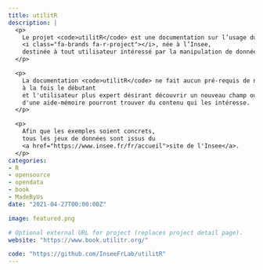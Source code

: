 ```yaml
---
title: utilitR
description: |
  <p>
    Le projet <code>utilitR</code> est une documentation sur l’usage du logiciel
    <i class="fa-brands fa-r-project"></i>, née à l’Insee,
    destinée à tout utilisateur intéressé par la manipulation de données.
  </p>

  <p>
    La documentation <code>utilitR</code> ne fait aucun pré-requis de niveau: 
    à la fois le débutant
    et l'utilisateur plus expert désirant découvrir un nouveau champ ou bénéficier
    d'une aide-mémoire pourront trouver du contenu qui les intéresse.
  </p>

  <p>
    Afin que les exemples soient concrets,
    tous les jeux de données sont issus du 
    <a href="https://www.insee.fr/fr/accueil">site de l'Insee</a>.
  </p>
categories:
- R
- opensource
- opendata
- book
- MadeByUs
date: "2021-04-27T00:00:00Z"

image: featured.png

# Optional external URL for project (replaces project detail page).
website: "https://www.book.utilitr.org/"

code: "https://github.com/InseeFrLab/utilitR"
---
```



